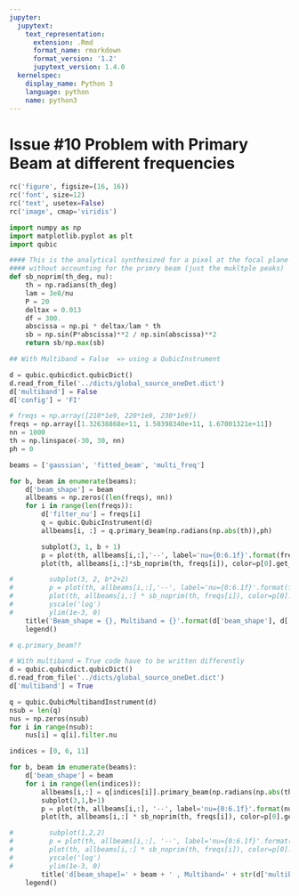 ```yaml
---
jupyter:
  jupytext:
    text_representation:
      extension: .Rmd
      format_name: rmarkdown
      format_version: '1.2'
      jupytext_version: 1.4.0
  kernelspec:
    display_name: Python 3
    language: python
    name: python3
---
```


# Issue #10 Problem with Primary Beam at different frequencies

```python
rc('figure', figsize=(16, 16))
rc('font', size=12)
rc('text', usetex=False)
rc('image', cmap='viridis')

import numpy as np
import matplotlib.pyplot as plt
import qubic
```

```python
#### This is the analytical synthesized for a pixel at the focal plane center 
#### without accounting for the primry beam (just the mukltple peaks)
def sb_noprim(th_deg, nu):
    th = np.radians(th_deg)
    lam = 3e8/nu
    P = 20
    deltax = 0.013
    df = 300.
    abscissa = np.pi * deltax/lam * th
    sb = np.sin(P*abscissa)**2 / np.sin(abscissa)**2
    return sb/np.max(sb)
```

```python
## With Multiband = False  => using a QubicInstrument

d = qubic.qubicdict.qubicDict()
d.read_from_file('../dicts/global_source_oneDet.dict')
d['multiband'] = False
d['config'] = 'FI'

# freqs = np.array([210*1e9, 220*1e9, 230*1e9])
freqs = np.array([1.32638868e+11, 1.50398340e+11, 1.67001321e+11])
nn = 1000
th = np.linspace(-30, 30, nn)
ph = 0

beams = ['gaussian', 'fitted_beam', 'multi_freq']

for b, beam in enumerate(beams):
    d['beam_shape'] = beam
    allbeams = np.zeros((len(freqs), nn))
    for i in range(len(freqs)):
        d['filter_nu'] = freqs[i]
        q = qubic.QubicInstrument(d)
        allbeams[i, :] = q.primary_beam(np.radians(np.abs(th)),ph)

        subplot(3, 1, b + 1)
        p = plot(th, allbeams[i,:],'--', label='nu={0:6.1f}'.format(freqs[i]/1e9))
        plot(th, allbeams[i,:]*sb_noprim(th, freqs[i]), color=p[0].get_color())

#         subplot(3, 2, b*2+2)
#         p = plot(th, allbeams[i,:],'--', label='nu={0:6.1f}'.format(freqs[i]/1e9))
#         plot(th, allbeams[i,:] * sb_noprim(th, freqs[i]), color=p[0].get_color())
#         yscale('log')
#         ylim(1e-3, 0)
    title('Beam_shape = {}, Multiband = {}'.format(d['beam_shape'], d['multiband']))
    legend()

```

```python
# q.primary_beam??
```

```python
# With multiband = True code have to be written differently
d = qubic.qubicdict.qubicDict()
d.read_from_file('../dicts/global_source_oneDet.dict')
d['multiband'] = True

q = qubic.QubicMultibandInstrument(d)
nsub = len(q)
nus = np.zeros(nsub)
for i in range(nsub): 
    nus[i] = q[i].filter.nu

indices = [0, 6, 11]

for b, beam in enumerate(beams):
    d['beam_shape'] = beam
    for i in range(len(indices)):
        allbeams[i,:] = q[indices[i]].primary_beam(np.radians(np.abs(th)),ph)
        subplot(3,1,b+1)
        p = plot(th, allbeams[i,:], '--', label='nu={0:6.1f}'.format(nus[i]/1e9))
        plot(th, allbeams[i,:] * sb_noprim(th, freqs[i]), color=p[0].get_color())

#         subplot(1,2,2)
#         p = plot(th, allbeams[i,:], '--', label='nu={0:6.1f}'.format(nus[i]/1e9))
#         plot(th, allbeams[i,:] * sb_noprim(th, freqs[i]), color=p[0].get_color())
#         yscale('log')
#         ylim(1e-3, 0)
        title('d[beam_shape]=' + beam + ' , Multiband=' + str(d['multiband']))
    legend()

```

```python

```

```python

```

